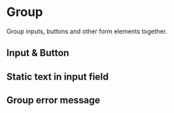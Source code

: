 
<Meta of={GroupStories} />

# Group

Group inputs, buttons and other form elements together.

## Input & Button

<Canvas of={GroupStories.Default} />

## Static text in input field

<Canvas of={GroupStories.StaticText} />

## Group error message

<Canvas of={GroupStories.Error} />

